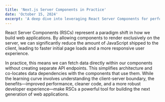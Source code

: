 ```yaml
---
title: 'Next.js Server Components in Practice'
date: 'October 15, 2024'
excerpt: 'A deep dive into leveraging React Server Components for performance and a better developer experience in modern web apps.'
---
```


React Server Components (RSCs) represent a paradigm shift in how we build web applications. By allowing components to render exclusively on the server, we can significantly reduce the amount of JavaScript shipped to the client, leading to faster initial page loads and a more responsive user experience.

In practice, this means we can fetch data directly within our components without creating separate API endpoints. This simplifies architecture and co-locates data dependencies with the components that use them. While the learning curve involves understanding the client-server boundary, the benefits—improved performance, cleaner code, and a more robust developer experience—make RSCs a powerful tool for building the next generation of web applications.
